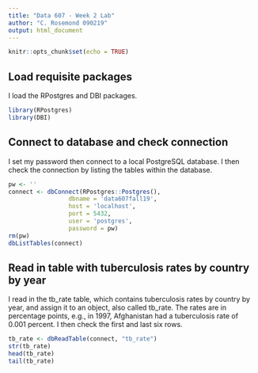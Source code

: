---
title: "Data 607 - Week 2 Lab"
author: "C. Rosemond 090219"
output: html_document
---

```{r setup, include=FALSE}
knitr::opts_chunk$set(echo = TRUE)
```

## Load requisite packages

I load the RPostgres and DBI packages.

```{r load}
library(RPostgres)
library(DBI)
```

## Connect to database and check connection

I set my password then connect to a local PostgreSQL database. I then check the connection by listing the tables within the database.

```{r connect}
pw <- ''
connect <- dbConnect(RPostgres::Postgres(),
                 dbname = 'data607fall19',
                 host = 'localhost',
                 port = 5432,
                 user = 'postgres',
                 password = pw)
rm(pw)
dbListTables(connect)
```

## Read in table with tuberculosis rates by country by year

I read in the tb_rate table, which contains tuberculosis rates by country by year, and assign it to an object, also called tb_rate. The rates are in percentage points, e.g., in 1997, Afghanistan had a tuberculosis rate of 0.001 percent. I then check the first and last six rows.

```{r read}
tb_rate <- dbReadTable(connect, "tb_rate")
str(tb_rate)
head(tb_rate)
tail(tb_rate)
```
